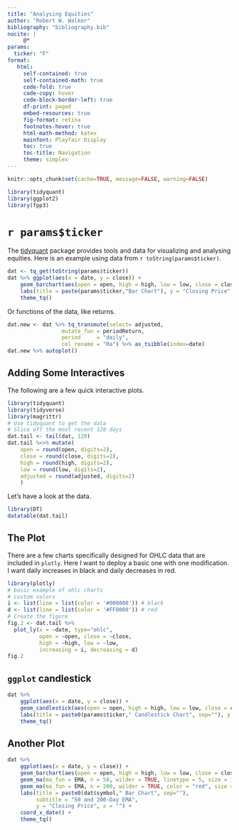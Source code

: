 ```yaml
---
title: "Analysing Equities"
author: "Robert W. Walker"
bibliography: "bibliography.bib"
nocite: |
     @*
params:
  ticker: "F"
format: 
   html:
     self-contained: true
     self-contained-math: true
     code-fold: true
     code-copy: hover
     code-block-border-left: true
     df-print: paged
     embed-resources: true
     fig-format: retina
     footnotes-hover: true
     html-math-method: katex
     mainfont: Playfair Display
     toc: true
     toc-title: Navigation
     theme: simplex
---
```


```r
knitr::opts_chunk$set(cache=TRUE, message=FALSE, warning=FALSE)
```

```r
library(tidyquant)
library(ggplot2)
library(fpp3)
```

# `r params$ticker`

The [tidyquant](https://cran.r-project.org/web/packages/tidyquant/index.html) package provides tools and data for visualizing and analysing equities. Here is an example using data from `r toString(params$ticker)`.

```r
dat <- tq_get(toString(params$ticker))
dat %>% ggplot(aes(x = date, y = close)) +
    geom_barchart(aes(open = open, high = high, low = low, close = close)) +
    labs(title = paste(params$ticker,"Bar Chart"), y = "Closing Price", x = "") +
    theme_tq()
```

Or functions of the data, like returns.

```r
dat.new <- dat %>% tq_transmute(select= adjusted,
                 mutate_fun = periodReturn,
                 period     = "daily",
                 col_rename = "Ra") %>% as_tsibble(index=date) 
dat.new %>% autoplot()
```

## Adding Some Interactives

The following are a few quick interactive plots.

```r
library(tidyquant)
library(tidyverse)
library(magrittr)
# Use tidyquant to get the data
# Slice off the most recent 120 days
dat.tail <- tail(dat, 120)
dat.tail %<>% mutate(
    open = round(open, digits=2),
    close = round(close, digits=2),
    high = round(high, digits=2),
    low = round(low, digits=2),
    adjusted = round(adjusted, digits=2)
    )
```

Let's have a look at the data.

```r
library(DT)
datatable(dat.tail)
```

## The Plot

There are a few charts specifically designed for OHLC data that are included in `plotly`.  Here I want to deploy a basic one with one modification.  I want daily increases in black and daily decreases in red.

```r
library(plotly)
# basic example of ohlc charts
# custom colors
i <- list(line = list(color = '#000000')) # black
d <- list(line = list(color = '#FF0000')) # red
# Create the figure
fig.2 <- dat.tail %>%
  plot_ly(x = ~date, type="ohlc",
          open = ~open, close = ~close,
          high = ~high, low = ~low,
          increasing = i, decreasing = d)
fig.2
```

## `ggplot` candlestick

```r
dat %>%
    ggplot(aes(x = date, y = close)) +
    geom_candlestick(aes(open = open, high = high, low = low, close = close)) +
    labs(title = paste0(params$ticker," Candlestick Chart", sep=""), y = "Closing Price", x = "") +
    theme_tq()
```

## Another Plot

```r
dat %>%
    ggplot(aes(x = date, y = close)) +
    geom_barchart(aes(open = open, high = high, low = low, close = close)) +
    geom_ma(ma_fun = EMA, n = 50, wilder = TRUE, linetype = 5, size = 1.25) +
    geom_ma(ma_fun = EMA, n = 200, wilder = TRUE, color = "red", size = 1.25) + 
    labs(title = paste0(dat$symbol," Bar Chart", sep=""), 
         subtitle = "50 and 200-Day EMA", 
         y = "Closing Price", x = "") + 
    coord_x_date() +
    theme_tq()
```

